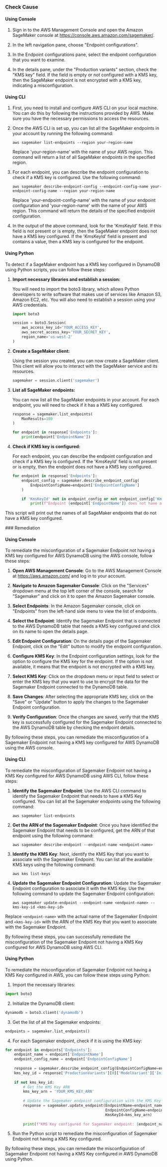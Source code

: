 

<Tabs><Tab title='Cause'>
### Check Cause

#### Using Console

1. Sign in to the AWS Management Console and open the Amazon SageMaker console at https://console.aws.amazon.com/sagemaker/.

2. In the left navigation pane, choose "Endpoint configurations".

3. In the Endpoint configurations pane, select the endpoint configuration that you want to examine.

4. In the details pane, under the "Production variants" section, check the "KMS key" field. If the field is empty or not configured with a KMS key, then the SageMaker endpoint is not encrypted with a KMS key, indicating a misconfiguration.

#### Using CLI

1. First, you need to install and configure AWS CLI on your local machine. You can do this by following the instructions provided by AWS. Make sure you have the necessary permissions to access the resources.

2. Once the AWS CLI is set up, you can list all the SageMaker endpoints in your account by running the following command:

   ```
   aws sagemaker list-endpoints --region your-region-name
   ```
   Replace 'your-region-name' with the name of your AWS region. This command will return a list of all SageMaker endpoints in the specified region.

3. For each endpoint, you can describe the endpoint configuration to check if a KMS key is configured. Use the following command:

   ```
   aws sagemaker describe-endpoint-config --endpoint-config-name your-endpoint-config-name --region your-region-name
   ```
   Replace 'your-endpoint-config-name' with the name of your endpoint configuration and 'your-region-name' with the name of your AWS region. This command will return the details of the specified endpoint configuration.

4. In the output of the above command, look for the 'KmsKeyId' field. If this field is not present or is empty, then the SageMaker endpoint does not have a KMS key configured. If the 'KmsKeyId' field is present and contains a value, then a KMS key is configured for the endpoint.

#### Using Python

To detect if a SageMaker endpoint has a KMS key configured in DynamoDB using Python scripts, you can follow these steps:

1. **Import necessary libraries and establish a session:**

    You will need to import the boto3 library, which allows Python developers to write software that makes use of services like Amazon S3, Amazon EC2, etc. You will also need to establish a session using your AWS credentials.

    ```python
    import boto3

    session = boto3.Session(
        aws_access_key_id='YOUR_ACCESS_KEY',
        aws_secret_access_key='YOUR_SECRET_KEY',
        region_name='us-west-2'
    )
    ```

2. **Create a SageMaker client:**

    Using the session you created, you can now create a SageMaker client. This client will allow you to interact with the SageMaker service and its resources.

    ```python
    sagemaker = session.client('sagemaker')
    ```

3. **List all SageMaker endpoints:**

    You can now list all the SageMaker endpoints in your account. For each endpoint, you will need to check if it has a KMS key configured.

    ```python
    response = sagemaker.list_endpoints(
        MaxResults=100
    )

    for endpoint in response['Endpoints']:
        print(endpoint['EndpointName'])
    ```

4. **Check if KMS key is configured:**

    For each endpoint, you can describe the endpoint configuration and check if a KMS key is configured. If the 'KmsKeyId' field is not present or is empty, then the endpoint does not have a KMS key configured.

    ```python
    for endpoint in response['Endpoints']:
        endpoint_config = sagemaker.describe_endpoint_config(
            EndpointConfigName=endpoint['EndpointConfigName']
        )

        if 'KmsKeyId' not in endpoint_config or not endpoint_config['KmsKeyId']:
            print(f"Endpoint {endpoint['EndpointName']} does not have a KMS key configured.")
    ```

This script will print out the names of all SageMaker endpoints that do not have a KMS key configured.

</Tab>

<Tab title='Remediation'>
### Remediation

#### Using Console

To remediate the misconfiguration of a Sagemaker Endpoint not having a KMS key configured for AWS DynamoDB using the AWS console, follow these steps:

1. **Open AWS Management Console**: Go to the AWS Management Console at https://aws.amazon.com/ and log in to your account.

2. **Navigate to Amazon Sagemaker Console**: Click on the "Services" dropdown menu at the top left corner of the console, search for "Sagemaker" and click on it to open the Amazon Sagemaker console.

3. **Select Endpoints**: In the Amazon Sagemaker console, click on "Endpoints" from the left-hand side menu to view the list of endpoints.

4. **Select the Endpoint**: Identify the Sagemaker Endpoint that is connected to the AWS DynamoDB table that needs a KMS key configured and click on its name to open the details page.

5. **Edit Endpoint Configuration**: On the details page of the Sagemaker Endpoint, click on the "Edit" button to modify the endpoint configuration.

6. **Configure KMS Key**: In the Endpoint configuration settings, look for the option to configure the KMS key for the endpoint. If the option is not available, it means that the endpoint is not encrypted with a KMS key.

7. **Select KMS Key**: Click on the dropdown menu or input field to select or enter the KMS key that you want to use to encrypt the data for the Sagemaker Endpoint connected to the DynamoDB table.

8. **Save Changes**: After selecting the appropriate KMS key, click on the "Save" or "Update" button to apply the changes to the Sagemaker Endpoint configuration.

9. **Verify Configuration**: Once the changes are saved, verify that the KMS key is successfully configured for the Sagemaker Endpoint connected to the AWS DynamoDB table by checking the endpoint details.

By following these steps, you can remediate the misconfiguration of a Sagemaker Endpoint not having a KMS key configured for AWS DynamoDB using the AWS console.

#### Using CLI

To remediate the misconfiguration of Sagemaker Endpoint not having a KMS Key configured for AWS DynamoDB using AWS CLI, follow these steps:

1. **Identify the Sagemaker Endpoint**: Use the AWS CLI command to identify the Sagemaker Endpoint that needs to have a KMS Key configured. You can list all the Sagemaker endpoints using the following command:
   ```
   aws sagemaker list-endpoints
   ```

2. **Get the ARN of the Sagemaker Endpoint**: Once you have identified the Sagemaker Endpoint that needs to be configured, get the ARN of that endpoint using the following command:
   ```
   aws sagemaker describe-endpoint --endpoint-name <endpoint-name>
   ```

3. **Identify the KMS Key**: Next, identify the KMS Key that you want to associate with the Sagemaker Endpoint. You can list all the available KMS keys using the following command:
   ```
   aws kms list-keys
   ```

4. **Update the Sagemaker Endpoint Configuration**: Update the Sagemaker Endpoint configuration to associate it with the KMS Key. Use the following command to update the Sagemaker Endpoint configuration:
   ```
   aws sagemaker update-endpoint --endpoint-name <endpoint-name> --kms-key-id <kms-key-id>
   ```

Replace `<endpoint-name>` with the actual name of the Sagemaker Endpoint and `<kms-key-id>` with the ARN of the KMS Key that you want to associate with the Sagemaker Endpoint.

By following these steps, you can successfully remediate the misconfiguration of the Sagemaker Endpoint not having a KMS Key configured for AWS DynamoDB using AWS CLI.

#### Using Python

To remediate the misconfiguration of Sagemaker Endpoint not having a KMS Key configured in AWS, you can follow these steps using Python:

1. Import the necessary libraries:
```python
import boto3
```

2. Initialize the DynamoDB client:
```python
dynamodb = boto3.client('dynamodb')
```

3. Get the list of all the Sagemaker endpoints:
```python
endpoints = sagemaker.list_endpoints()
```

4. For each Sagemaker endpoint, check if it is using the KMS key:
```python
for endpoint in endpoints['Endpoints']:
    endpoint_name = endpoint['EndpointName']
    endpoint_config_name = endpoint['EndpointConfigName']
    
    response = sagemaker.describe_endpoint_config(EndpointConfigName=endpoint_config_name)
    kms_key_id = response['ProductionVariants'][0]['ModelVariant']['InitialInstanceCount']['SecurityGroupIds']
    
    if not kms_key_id:
        # Get the KMS Key ARN
        kms_key_arn = 'YOUR_KMS_KEY_ARN'
        
        # Update the Sagemaker endpoint configuration with the KMS Key
        response = sagemaker.update_endpoint(EndpointName=endpoint_name, 
                                             EndpointConfigName=endpoint_config_name, 
                                             KmsKeyId=kms_key_arn)
        
        print(f"KMS Key configured for Sagemaker endpoint: {endpoint_name}")
```

5. Run the Python script to remediate the misconfiguration of Sagemaker Endpoint not having a KMS Key configured.

By following these steps, you can remediate the misconfiguration of Sagemaker Endpoint not having a KMS Key configured in AWS DynamoDB using Python.


</Tab>
</Tabs>